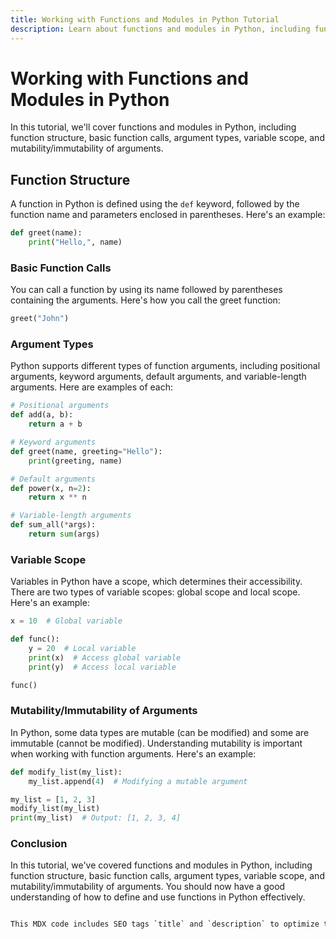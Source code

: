 ```yaml
---
title: Working with Functions and Modules in Python Tutorial
description: Learn about functions and modules in Python, including function structure, basic function calls, argument types, variable scope, and mutability/immutability of arguments. This tutorial provides examples and explanations to help you understand these concepts.
---
```


# Working with Functions and Modules in Python

In this tutorial, we'll cover functions and modules in Python, including function structure, basic function calls, argument types, variable scope, and mutability/immutability of arguments.

## Function Structure

A function in Python is defined using the `def` keyword, followed by the function name and parameters enclosed in parentheses. Here's an example:

```python
def greet(name):
    print("Hello,", name)
```
### Basic Function Calls
You can call a function by using its name followed by parentheses containing the arguments. Here's how you call the greet function:

```python
greet("John")
```
### Argument Types
Python supports different types of function arguments, including positional arguments, keyword arguments, default arguments, and variable-length arguments. Here are examples of each:

```python
# Positional arguments
def add(a, b):
    return a + b

# Keyword arguments
def greet(name, greeting="Hello"):
    print(greeting, name)

# Default arguments
def power(x, n=2):
    return x ** n

# Variable-length arguments
def sum_all(*args):
    return sum(args)
```
### Variable Scope
Variables in Python have a scope, which determines their accessibility. There are two types of variable scopes: global scope and local scope. Here's an example:

```python
x = 10  # Global variable

def func():
    y = 20  # Local variable
    print(x)  # Access global variable
    print(y)  # Access local variable

func()
```
### Mutability/Immutability of Arguments
In Python, some data types are mutable (can be modified) and some are immutable (cannot be modified). Understanding mutability is important when working with function arguments. Here's an example:

```python
def modify_list(my_list):
    my_list.append(4)  # Modifying a mutable argument

my_list = [1, 2, 3]
modify_list(my_list)
print(my_list)  # Output: [1, 2, 3, 4]
```
### Conclusion
In this tutorial, we've covered functions and modules in Python, including function structure, basic function calls, argument types, variable scope, and mutability/immutability of arguments. You should now have a good understanding of how to define and use functions in Python effectively.

```css

This MDX code includes SEO tags `title` and `description` to optimize the page for search engines.
```
